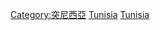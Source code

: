 {{Catnav|頁面分類|地理|大洲|非洲|非洲地理}}
{{Catnav|頁面分類|地理|国家|非洲国家|突尼西亞}}
{{Catnav|頁面分類|地理|国家|按國家分類|各國地理}}
{{Catnav|頁面分類|地理|各大洲地理|非洲地理}}
{{Catnav|頁面分類|地理|各國地理}}
{{Catnav|頁面分類|各種主題的頁面分類|依大洲来作的分类|各大洲地理|非洲地理}}
{{Catnav|頁面分類|各種主題的頁面分類|按國家分類|各國地理}}
{{Cat main|突尼斯地理}}
{{Commons category|Geography of Tunisia}}

[[Category:突尼西亞|Category:突尼西亞]]
[[Category:非洲各国地理|Tunisia]]
[[Category:北非地理|Tunisia]]